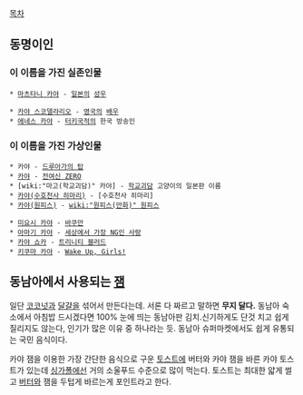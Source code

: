[[목차]]

== 동명이인 ==
=== 이 이름을 가진 실존인물 ===
 * [[마츠타니 카야]] - [[일본]]의 [[성우]]

 * [[카야 스코델라리오]] - [[영국]]의 [[배우]]
 * [[에네스 카야]] - [[터키]]국적의 한국 방송인
=== 이 이름을 가진 가상인물 ===
 * 카야 - [[드루아가의 탑]]
 * [[카야(전여신)|카야]] - [[전여신 ZERO]]
 * [wiki:"마고(학교괴담)" 카야] - [[학교괴담]] 고양이의 일본판 이름
 * [[카야(수호천사 히마리)]] - [수호천사 히마리]
 * [[카야(원피스)]] - [[wiki:"원피스(만화)" 원피스]]

 * [[미요시 카야]] - [[바쿠만]]
 * [[아마기 카야]] - [[세상에서 가장 NG인 사랑]]
 * [[카야 쇼카]] - [[트리니티 블러드]]
 * [[키쿠마 카야]] - [[Wake Up, Girls!]]

== 동남아에서 사용되는 '''[[잼]]''' ==
일단 [[코코넛]]과 [[달걀]]을 섞어서 만든다는데. 서론 다 짜르고 말하면 '''무지 달다.''' 동남아 숙소에서 아침밥 드시겠다면 100% 눈에 띄는 동남아판 김치.신기하게도 단것 치고 쉽게 질리지도 않는다, 인기가 많은 이유 중 하나라는 듯. 동남아 슈퍼마켓에서도 쉽게 유통되는 국민 음식이다. 

카야 잼을 이용한 가장 간단한 음식으로 구운 [[토스트]]에 버터와 카야 잼을 바른 카야 토스트가 있는데 [[싱가폴]]에선 거의 소울푸드 수준으로 많이 먹는다. 토스트는 최대한 얇게 썰고 [[버터]]와 잼을 두텁게 바르는게 포인트라고 한다.

